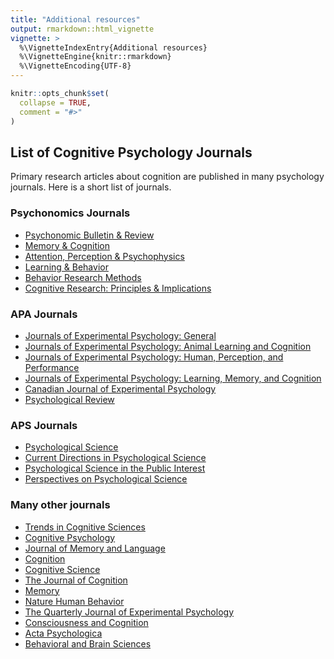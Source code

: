 ```yaml
---
title: "Additional resources"
output: rmarkdown::html_vignette
vignette: >
  %\VignetteIndexEntry{Additional resources}
  %\VignetteEngine{knitr::rmarkdown}
  %\VignetteEncoding{UTF-8}
---
```


```r
knitr::opts_chunk$set(
  collapse = TRUE,
  comment = "#>"
)
```


## List of Cognitive Psychology Journals

Primary research articles about cognition are published in many psychology journals. Here is a short list of journals.

### Psychonomics Journals

- [Psychonomic Bulletin & Review](https://www.psychonomic.org/page/pbr)
- [Memory & Cognition](https://www.psychonomic.org/page/mc)
- [Attention, Perception & Psychophysics](https://www.psychonomic.org/page/app)
- [Learning & Behavior](https://www.psychonomic.org/page/lb)
- [Behavior Research Methods](https://www.psychonomic.org/page/brm)
- [Cognitive Research: Principles & Implications](https://www.psychonomic.org/page/crpi)

### APA Journals

- [Journals of Experimental Psychology: General](https://www.apa.org/pubs/journals/xge)
- [Journals of Experimental Psychology: Animal Learning and Cognition](https://www.apa.org/pubs/journals/xan)
- [Journals of Experimental Psychology: Human, Perception, and Performance](https://www.apa.org/pubs/journals/xhp)
- [Journals of Experimental Psychology: Learning, Memory, and Cognition](https://www.apa.org/pubs/journals/xlm)
- [Canadian Journal of Experimental Psychology](https://www.apa.org/pubs/journals/cep)
- [Psychological Review](https://www.apa.org/pubs/journals/rev)

### APS Journals

- [Psychological Science](https://www.psychologicalscience.org/publications/psychological_science)
- [Current Directions in Psychological Science](https://www.psychologicalscience.org/publications/current_directions)
- [Psychological Science in the Public Interest](https://www.psychologicalscience.org/publications/pspi)
- [Perspectives on Psychological Science](https://www.psychologicalscience.org/publications/perspectives)

### Many other journals

- [Trends in Cognitive Sciences](https://www.cell.com/trends/cognitive-sciences/home)
- [Cognitive Psychology](https://www.journals.elsevier.com/cognitive-psychology)
- [Journal of Memory and Language](https://www.journals.elsevier.com/journal-of-memory-and-language)
- [Cognition](https://www.journals.elsevier.com/cognition)
- [Cognitive Science](https://cognitivesciencesociety.org/cognitive-science-journal/)
- [The Journal of Cognition](https://www.journalofcognition.org)
- [Memory](https://www.tandfonline.com/toc/pmem20/current)
- [Nature Human Behavior](https://www.nature.com/nathumbehav/)
- [The Quarterly Journal of Experimental Psychology](https://journals.sagepub.com/home/qjp)
- [Consciousness and Cognition](https://www.journals.elsevier.com/consciousness-and-cognition)
- [Acta Psychologica](https://www.journals.elsevier.com/acta-psychologica)
- [Behavioral and Brain Sciences](https://www.cambridge.org/core/journals/behavioral-and-brain-sciences)


